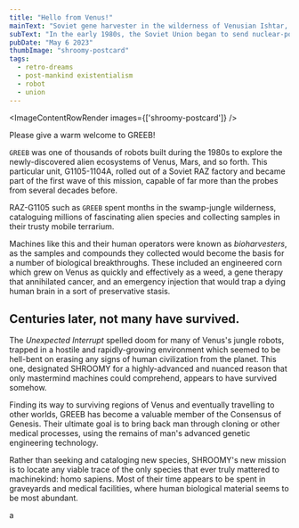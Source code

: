 ```yaml
---
title: "Hello from Venus!"
mainText: "Soviet gene harvester in the wilderness of Venusian Ishtar, 1989."
subText: "In the early 1980s, the Soviet Union began to send nuclear-powered robots to the Venusian jungles to scout and collect samples from the newly-discovered alien ecosystem."
pubDate: "May 6 2023"
thumbImage: "shroomy-postcard"
tags:
  - retro-dreams
  - post-mankind existentialism
  - robot
  - union
---
```



<ImageContentRowRender 
  images={['shroomy-postcard']}
/>

<QuoteContentRowRender author={AuthorUniserve} >
  Please give a warm welcome to GREEB!
</QuoteContentRowRender>

`GREEB` was one of thousands of robots built during the 1980s to explore the newly-discovered alien ecosystems of Venus, Mars, and so forth. This particular unit, G1105-1104A, rolled out of a Soviet RAZ factory and became part of the first wave of this mission, capable of far more than the probes from several decades before.

RAZ-G1105 such as `GREEB` spent months in the swamp-jungle wilderness, cataloguing millions of fascinating alien species and collecting samples in their trusty mobile terrarium.

Machines like this and their human operators were known as *bioharvesters*, as the samples and compounds they collected would become the basis for a number of biological breakthroughs. These included an engineered corn which grew on Venus as quickly and effectively as a weed, a gene therapy that annihilated cancer, and an emergency injection that would trap a dying human brain in a sort of preservative stasis.

## Centuries later, not many have survived.

The *Unexpected Interrupt* spelled doom for many of Venus's jungle robots, trapped in a hostile and rapidly-growing environment which seemed to be hell-bent on erasing any signs of human civilization from the planet. This one, designated SHROOMY for a highly-advanced and nuanced reason that only mastermind machines could comprehend, appears to have survived somehow.

Finding its way to surviving regions of Venus and eventually travelling to other worlds, GREEB has become a valuable member of the Consensus of Genesis. Their ultimate goal is to bring back man through cloning or other medical processes, using the remains of man's advanced genetic engineering technology.

Rather than seeking and cataloging new species, SHROOMY's new mission is to locate any viable trace of the only species that ever truly mattered to machinekind: homo sapiens. Most of their time appears to be spent in graveyards and medical facilities, where human biological material seems to be most abundant.

<QuoteContentRowRender author={AuthorCAN} transcription>
a
</QuoteContentRowRender>